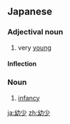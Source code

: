 ==Japanese==
{{ja-kanjitab|よう|しょう|yomi=on}}

===Adjectival noun===
{{ja-adj|infl=na|ようしょう}}

# very [[young]]

====Inflection====
{{ja-na|幼少|ようしょう}}

===Noun===
{{ja-noun|ようしょう}}

# [[infancy]]

[[ja:幼少]]
[[zh:幼少]]